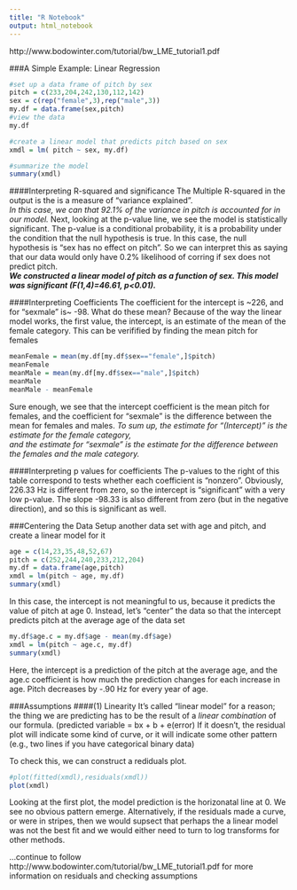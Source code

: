 ```yaml
---
title: "R Notebook"
output: html_notebook
---
```


http://www.bodowinter.com/tutorial/bw_LME_tutorial1.pdf

###A Simple Example: Linear Regression
```r
#set up a data frame of pitch by sex 
pitch = c(233,204,242,130,112,142)
sex = c(rep("female",3),rep("male",3))
my.df = data.frame(sex,pitch)
#view the data
my.df
```
```r
#create a linear model that predicts pitch based on sex
xmdl = lm( pitch ~ sex, my.df)

#summarize the model
summary(xmdl)
```
####Interpreting R-squared and significance
The Multiple R-squared in the output is the is a measure of "variance explained".  
_In this case, we can that 92.1% of the variance in pitch is accounted for in our model._ 
Next, looking at the p-value line, we see the model is statistically significant.  The p-value is a	conditional	probability,	it	is	a	probability	
under	the	condition	that	the	null	hypothesis	is	true.	In	this	case,	the	null	hypothesis	is	“sex	has	no	effect	on	pitch”.  So we can interpret this as saying that our data would only have 0.2% likelihood of corring if sex does not predict pitch.  
***We	 constructed	a	linear	model	of	 pitch	as	a	 function	 of	 sex.	This	model	was	significant	(F(1,4)=46.61,	p<0.01).***   
   
####Interpreting Coefficients
The coefficient for the intercept is ~226, and for "sexmale" is~ -98.  What do these mean?  Because of the way the linear model works, the first value, the intercept, is an estimate of the mean of the female category.  This can be verifified by finding the mean pitch for females 
```r
meanFemale = mean(my.df[my.df$sex=="female",]$pitch)
meanFemale
meanMale = mean(my.df[my.df$sex=="male",]$pitch)
meanMale
meanMale - meanFemale
```
Sure enough, we see that the intercept coefficient is the mean pitch for females, and the coefficient for "sexmale" is the difference between the mean for females and males.  _To	sum	up,	the	estimate	for	“(Intercept)”	is	the	estimate	for	the	female	category,	
and	 the	 estimate	 for	 “sexmale”	 is	 the	 estimate	 for	 the	 difference	 between	 the	females	 and	 the	 male	 category._

####Interpreting p values for coefficients
The	p-values	to	 the	 right	 of	 this	 table	 correspond	 to	 tests	 whether	 each	 coefficient	 is	 “nonzero”.
Obviously,	226.33	Hz	is	different	from	zero,	so	the	intercept	is	“significant”	 with	a	very	low	p-value.	The	slope	-98.33	is	also	different	 from	zero (but	in	 the	negative	direction),	and	so	this	is	significant	as	well.


###Centering the Data
Setup another data set with age and pitch, and create a linear model for it
```r
age = c(14,23,35,48,52,67)
pitch = c(252,244,240,233,212,204)
my.df = data.frame(age,pitch)
xmdl = lm(pitch ~ age, my.df)
summary(xmdl)
```
In this case, the intercept is not meaningful to us, because it predicts the value of pitch at age 0. Instead, let's "center" the data so that the intercept predicts pitch at the average age of the data set

```r
my.df$age.c = my.df$age - mean(my.df$age)
xmdl = lm(pitch ~ age.c, my.df)
summary(xmdl)
```
Here, the intercept is a prediction of the pitch at the average age, and the age.c coefficient is how much the prediction changes for each increase in age.  Pitch decreases by -.90 Hz for every year of age. 

###Assumptions
####(1) Linearity
It’s called	“linear	model”	for	a	reason; the thing we are predicting has	to	be	the	result	of	a	_linear	combination_	of	our formula.  (predicted variable = bx + b + e(error) If	it	doesn’t,	the	residual	plot	will	indicate	some	kind	of	curve,	or	it	will	indicate	some	other	pattern	(e.g.,	two	lines	if	you	have	categorical	binary	data)

To check this, we can construct a rediduals plot. 
```r
#plot(fitted(xmdl),residuals(xmdl))
plot(xmdl)
```
Looking at the first plot, the model prediction is the horizonatal line at 0.  We see no obvious pattern emerge.  Alternatively, if the residuals made a curve, or were in stripes, then we would supsect that perhaps the a linear model was not the best fit and we would either need to turn to log transforms for other methods. 

...continue to follow http://www.bodowinter.com/tutorial/bw_LME_tutorial1.pdf for more information on residuals and checking assumptions

